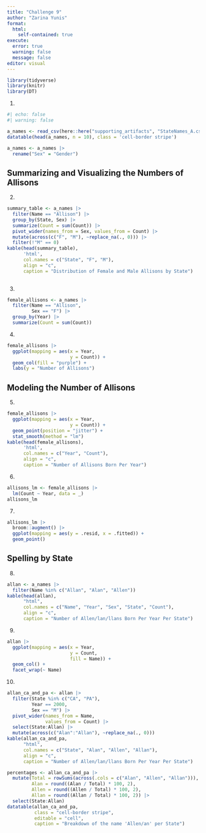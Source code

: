 ```yaml
---
title: "Challenge 9"
author: "Zarina Yunis"
format: 
  html:
    self-contained: true
execute: 
  error: true
  warning: false
  message: false
editor: visual
---
```


```r
library(tidyverse)
library(knitr)
library(DT)
```

1.  

```r
#| echo: false
#| warning: false

a_names <- read_csv(here::here("supporting_artifacts", "StateNames_A.csv"))
datatable(head(a_names, n = 10), class = 'cell-border stripe')
```

```r
a_names <- a_names |> 
  rename("Sex" = "Gender")
```

## Summarizing and Visualizing the Numbers of Allisons

2.  

```r
summary_table <- a_names |> 
  filter(Name == "Allison") |> 
  group_by(State, Sex) |> 
  summarize(Count = sum(Count)) |> 
  pivot_wider(names_from = Sex, values_from = Count) |> 
  mutate(across(c("F", "M"), ~replace_na(., 0))) |> 
  filter(!"M" == 0)
kable(head(summary_table), 
      'html', 
      col.names = c("State", "F", "M"),
      align = "c",
      caption = "Distribution of Female and Male Allisons by State")
  
```

3.  

```r
female_allisons <- a_names |> 
  filter(Name == "Allison",
         Sex == "F") |> 
  group_by(Year) |> 
  summarize(Count = sum(Count))

```

4.  

```r
female_allisons |> 
  ggplot(mapping = aes(x = Year,
                       y = Count)) +
  geom_col(fill = "purple") +
  labs(y = "Number of Allisons")
```

## Modeling the Number of Allisons

5.  

```r
female_allisons |> 
  ggplot(mapping = aes(x = Year,
                       y = Count)) +
  geom_point(position = "jitter") +
  stat_smooth(method = "lm")
kable(head(female_allisons), 
      'html', 
      col.names = c("Year", "Count"),
      align = "c",
      caption = "Number of Allisons Born Per Year")
```

6.  

```r
allisons_lm <- female_allisons |> 
  lm(Count ~ Year, data = _)
allisons_lm
```

7.  

```r
allisons_lm |> 
  broom::augment() |> 
  ggplot(mapping = aes(y = .resid, x = .fitted)) +
  geom_point()
```

## Spelling by State

8.  

```r
allan <- a_names |> 
  filter(Name %in% c("Allan", "Alan", "Allen"))
kable(head(allan), 
      "html", 
      col.names = c("Name", "Year", "Sex", "State", "Count"),
      align = "c",
      caption = "Number of Allen/lan/llans Born Per Year Per State")
```

9.  

```r
allan |> 
  ggplot(mapping = aes(x = Year,
                       y = Count,
                       fill = Name)) +
  geom_col() +
  facet_wrap(~ Name)
```

10. 

```r
allan_ca_and_pa <- allan |> 
  filter(State %in% c("CA", "PA"), 
         Year == 2000,
         Sex == "M") |>  
  pivot_wider(names_from = Name,
              values_from = Count) |>
  select(State:Allan) |> 
  mutate(across(c("Alan":"Allan"), ~replace_na(., 0)))
kable(allan_ca_and_pa, 
      "html", 
      col.names = c("State", "Alan", "Allen", "Allan"),
      align = "c",
      caption = "Number of Allen/lan/llans Born Per Year Per State")
```

```r
percentages <- allan_ca_and_pa |> 
  mutate(Total = rowSums(across(.cols = c("Alan", "Allen", "Allan"))),
         Alan = round((Alan / Total) * 100, 2),
         Allen = round((Allen / Total) * 100, 2),
         Allan = round((Allan / Total) * 100, 2)) |> 
  select(State:Allan)
datatable(allan_ca_and_pa, 
          class = "cell-border stripe",
          editable = "cell",
          caption = "Breakdown of the name 'Allen/an' per State")
```
